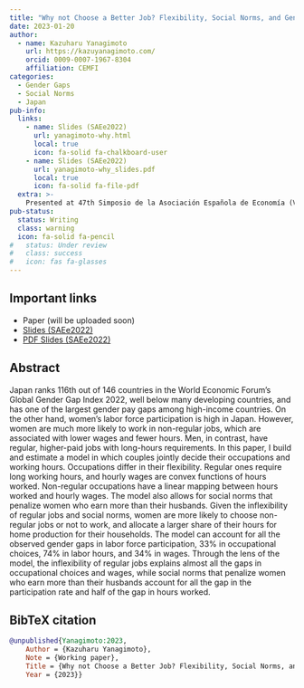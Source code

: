 ```yaml
---
title: "Why not Choose a Better Job? Flexibility, Social Norms, and Gender Gaps in Japan"
date: 2023-01-20
author:
  - name: Kazuharu Yanagimoto
    url: https://kazuyanagimoto.com/
    orcid: 0009-0007-1967-8304
    affiliation: CEMFI
categories:
  - Gender Gaps
  - Social Norms
  - Japan
pub-info:
  links:
    - name: Slides (SAEe2022)
      url: yanagimoto-why.html
      local: true
      icon: fa-solid fa-chalkboard-user
    - name: Slides (SAEe2022)
      url: yanagimoto-why_slides.pdf
      local: true
      icon: fa-solid fa-file-pdf
  extra: >-
    Presented at 47th Simposio de la Asociación Española de Economía (Valencia, December 15-17, 2022)
pub-status: 
  status: Writing
  class: warning
  icon: fa-solid fa-pencil
#   status: Under review
#   class: success
#   icon: fas fa-glasses
---
```


## Important links

- Paper (will be uploaded soon)
- [Slides (SAEe2022)](yanagimoto-why.html)
- [PDF Slides (SAEe2022)](yanagimoto-why_slides.pdf)

## Abstract

Japan ranks 116th out of 146 countries in the World Economic Forum’s Global Gender Gap Index 2022, well below many developing countries, and has one of the largest gender pay gaps among high-income countries. On the other hand, women’s labor force participation is high in Japan. However, women are much more likely to work in non-regular jobs, which are associated with lower wages and fewer hours. Men, in contrast, have regular, higher-paid jobs with long-hours requirements. In this paper, I build and estimate a model in which couples jointly decide their occupations and working hours. Occupations differ in their flexibility. Regular ones require long working hours, and hourly wages are convex functions of hours worked. Non-regular occupations have a linear mapping between hours worked and hourly wages. The model also allows for social norms that penalize women who earn more than their husbands. Given the inflexibility of regular jobs and social norms, women are more likely to choose non-regular jobs or not to work, and allocate a larger share of their hours for home production for their households. The model can account for all the observed gender gaps in labor force participation, 33% in occupational choices, 74% in labor hours, and 34% in wages. Through the lens of the model, the inflexibility of regular jobs explains almost all the gaps in occupational choices and wages, while social norms that penalize women who earn more than their husbands account for all the gap in the participation rate and half of the gap in hours worked.


## BibTeX citation

```bibtex
@unpublished{Yanagimoto:2023,
    Author = {Kazuharu Yanagimoto},
    Note = {Working paper},
    Title = {Why not Choose a Better Job? Flexibility, Social Norms, and Gender Gaps in Japan},
    Year = {2023}}
```